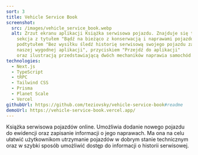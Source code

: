 ```yaml
---
sort: 3
title: Vehicle Service Book
screenshot:
  src: /images/vehicle_service_book.webp
  alt: Zrzut ekranu aplikacji Książka serwisowa pojazdu. Znajduje się tam główna
    sekcja z tytułem "Bądź na bieżąco z konserwacją i naprawami pojazdów",
    podtytułem "Bez wysiłku śledź historię serwisową swojego pojazdu za pomocą
    naszej wygodnej aplikacji", przyciskiem "Przejdź do aplikacji"
    oraz ilustracją przedstawiającą dwóch mechaników naprawia samochód.
technologies:
  - Next.js
  - TypeScript
  - tRPC
  - Tailwind CSS
  - Prisma
  - Planet Scale
  - Vercel
githubUrl: https://github.com/teziovsky/vehicle-service-book#readme
demoUrl: https://vehicle-service-book.vercel.app/
---
```


Książka serwisowa pojazdów online. Umożliwia dodanie nowego pojazdu do ewidencji oraz zapisanie informacji o jego naprawach. Ma ona na celu ułatwić użytkownikom utrzymanie pojazdów w dobrym stanie technicznym oraz w szybki sposób umożliwić dostęp do informacji o historii serwisowej.
